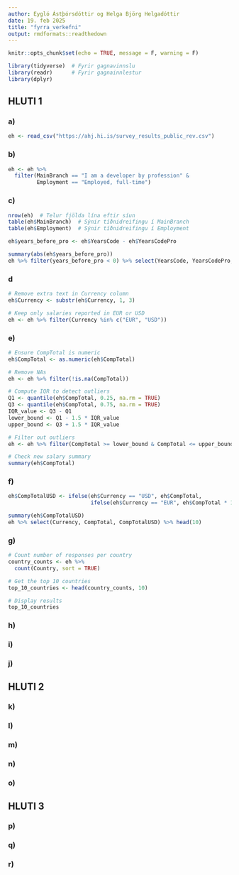 ```yaml
---
author: Eygló Ástþórsdóttir og Helga Björg Helgadóttir
date: 19. feb 2025
title: "fyrra_verkefni"
output: rmdformats::readthedown
---
```


```r
knitr::opts_chunk$set(echo = TRUE, message = F, warning = F)
```

```r
library(tidyverse)  # Fyrir gagnavinnslu
library(readr)      # Fyrir gagnainnlestur
library(dplyr)
```

## HLUTI 1
### a)
```r
eh <- read_csv("https://ahj.hi.is/survey_results_public_rev.csv")
```

### b)
```r
eh <- eh %>%
  filter(MainBranch == "I am a developer by profession" &
         Employment == "Employed, full-time")
```

### c)
```r
nrow(eh)  # Telur fjölda lína eftir síun
table(eh$MainBranch)  # Sýnir tíðnidreifingu í MainBranch
table(eh$Employment)  # Sýnir tíðnidreifingu í Employment

eh$years_before_pro <- eh$YearsCode - eh$YearsCodePro

summary(abs(eh$years_before_pro))
eh %>% filter(years_before_pro < 0) %>% select(YearsCode, YearsCodePro, years_before_pro)

```

### d
```r
# Remove extra text in Currency column
eh$Currency <- substr(eh$Currency, 1, 3)

# Keep only salaries reported in EUR or USD
eh <- eh %>% filter(Currency %in% c("EUR", "USD"))

```

### e)
```r
# Ensure CompTotal is numeric
eh$CompTotal <- as.numeric(eh$CompTotal)

# Remove NAs
eh <- eh %>% filter(!is.na(CompTotal))

# Compute IQR to detect outliers
Q1 <- quantile(eh$CompTotal, 0.25, na.rm = TRUE)
Q3 <- quantile(eh$CompTotal, 0.75, na.rm = TRUE)
IQR_value <- Q3 - Q1
lower_bound <- Q1 - 1.5 * IQR_value
upper_bound <- Q3 + 1.5 * IQR_value

# Filter out outliers
eh <- eh %>% filter(CompTotal >= lower_bound & CompTotal <= upper_bound)

# Check new salary summary
summary(eh$CompTotal)

```

### f)
```r
eh$CompTotalUSD <- ifelse(eh$Currency == "USD", eh$CompTotal,
                          ifelse(eh$Currency == "EUR", eh$CompTotal * 1.08, NA))  

summary(eh$CompTotalUSD)
eh %>% select(Currency, CompTotal, CompTotalUSD) %>% head(10)

```

### g)
```r
# Count number of responses per country
country_counts <- eh %>%
  count(Country, sort = TRUE)

# Get the top 10 countries
top_10_countries <- head(country_counts, 10)

# Display results
top_10_countries

```

### h)

### i)

### j)


## HLUTI 2
### k)

### l)

### m)

### n)

### o)


## HLUTI 3
### p)

### q)

### r)

